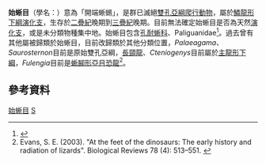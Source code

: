 {{Automatic taxobox
| taxon = Eolacertilia
| authority = Robinson, 1967
| fossil_range = [[二疊紀|二疊紀]]晚期到[[三疊紀|三疊紀]]晚期
| subdivision_ranks = [[科|科]]
| subdivision = 
*[[孔耐蜥科|孔耐蜥科]] Kuehneosauridae
*Paliguanidae
}}

'''始蜥目'''（學名：{{lang|la|Eolacertilia}}）意為「開端蜥蜴」，是群已滅絕[[雙孔亞綱|雙孔亞綱]][[爬行動物|爬行動物]]，屬於[[鱗龍形下綱|鱗龍形下綱]][[演化支|演化支]]，生存於[[二疊紀|二疊紀]]晚期到[[三疊紀|三疊紀]]晚期。目前無法確定始蜥目是否為天然[[演化支|演化支]]，或是未分類物種集中地。始蜥目包含[[孔耐蜥科|孔耐蜥科]]、Paliguanidae<ref name=Sophineta>{{Cite journal |author=Susan E. Evans and Magdalena Borsuk−Białynicka |year=2009 |title=A small lepidosauromorph reptile from the Early Triassic of Poland |journal=Paleontologica Polonica |volume=65 |pages=179–202 |url=http://palaeontologia.pan.pl/PP65/PP65_179-202.pdf |access-date=2012-07-16 |archive-date=2016-03-03 |archive-url=https://web.archive.org/web/20160303184339/http://palaeontologia.pan.pl/PP65/PP65_179-202.pdf |dead-url=yes }}</ref>。過去曾有其他屬被歸類於始蜥目，目前改歸類於其他分類位置，''Palaeagama''、''Saurosternon''目前是原始雙孔亞綱，[[長頸龍|長頸龍]]、''Cteniogenys''目前屬於[[主龍形下綱|主龍形下綱]]，''Fulengia''目前是[[蜥腳形亞目|蜥腳形亞目]][[恐龍|恐龍]]<ref name=Evans03>Evans, S. E. (2003). "At the feet of the dinosaurs: The early history and radiation of lizards". Biological Reviews 78 (4): 513–551. {{doi|10.1017/S1464793103006134}}</ref>。

==參考資料==
{{Reflist}}
{{鱗龍形下綱}}
{{Taxonbar|from=Q2300322}}

[[Category:始蜥目|]]
[[Category:1967年描述的分类群|S]]


{{Paleo-reptile-stub}}